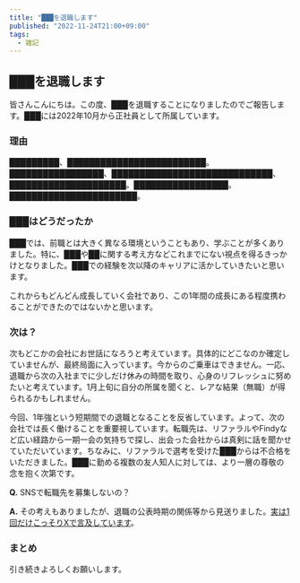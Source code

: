 ```yaml
---
title: "███を退職します"
published: "2022-11-24T21:00+09:00"
tags:
  - 雑記
---
```


## ███を退職します
皆さんこんにちは。この度、███を退職することになりましたのでご報告します。███には2022年10月から正社員として所属しています。

### 理由
█████████、█████████████████████████。█████████████████、█████████████████████████████、█████████████████████。█████████████████。███████████████████████。


### ███はどうだったか
███では、前職とは大きく異なる環境ということもあり、学ぶことが多くありました。特に、███や██に関する考え方などこれまでにない視点を得るきっかけとなりました。███での経験を次以降のキャリアに活かしていきたいと思います。

これからもどんどん成長していく会社であり、この1年間の成長にある程度携わることができたのではないかと思います。

### 次は？
次もどこかの会社にお世話になろうと考えています。具体的にどこなのか確定していませんが、最終局面に入っています。今からのご乗車はできません。一応、退職から次の入社までに少しだけ休みの時間を取り、心身のリフレッシュに努めたいと考えています。1月上旬に自分の所属を聞くと、レアな結果（無職）が得られるかもしれません。

今回、1年強という短期間での退職となることを反省しています。よって、次の会社では長く働けることを重要視しています。転職先は、リファラルやFindyなど広い経路から一期一会の気持ちで探し、出会った会社からは真剣に話を聞かせていただいています。ちなみに、リファラルで選考を受けた███からは不合格をいただきました。███に勤める複数の友人知人に対しては、より一層の尊敬の念を抱く次第です。


**Q.** SNSで転職先を募集しないの？

**A.** その考えもありましたが、退職の公表時期の関係等から見送りました。[実は1回だけこっそりXで言及しています](https://twitter.com/uhyo_/status/1705520626612797940)。

### まとめ

引き続きよろしくお願いします。